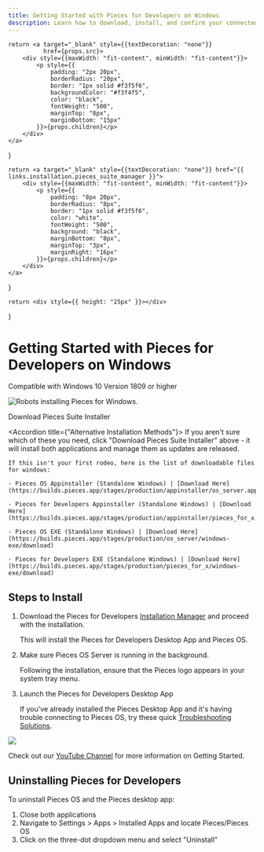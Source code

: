 ```yaml
---
title: Getting Started with Pieces for Developers on Windows
description: Learn how to download, install, and confirm your connected applications on Windows - it only takes 3 steps!
---
```


<link rel="canonical" href="https://docs.pieces.app/installation-getting-started/windows" />

    return <a target="_blank" style={{textDecoration: "none"}}
              href={props.src}>
        <div style={{maxWidth: "fit-content", minWidth: "fit-content"}}>
            <p style={{
                padding: "2px 20px",
                borderRadius: "20px",
                border: "1px solid #f3f5f6",
                backgroundColor: "#f3f4f5",
                color: "black",
                fontWeight: "500",
                marginTop: "8px",
                marginBottom: "15px"
            }}>{props.children}</p>
        </div>
    </a>
}

    return <a target="_blank" style={{textDecoration: "none"}} href="{{ links.installation.pieces_suite_manager }}">
        <div style={{maxWidth: "fit-content", minWidth: "fit-content"}}>
            <p style={{
                padding: "8px 20px",
                borderRadius: "8px",
                border: "1px solid #f3f5f6",
                color: "white",
                fontWeight: "500",
                background: "black",
                marginBottom: "8px",
                marginTop: "3px",
                marginRight: "16px"
            }}>{props.children}</p>
        </div>
    </a>
}

    return <div style={{ height: "25px" }}></div>
}

# Getting Started with Pieces for Developers on Windows
<ReleasePill src="{{ links.installation.windows_versions }}">Compatible with Windows 10 Version 1809 or higher</ReleasePill>

![Robots installing Pieces for Windows.](/assets/installation/robots_windows.png)

<InstallButton>Download Pieces Suite Installer</InstallButton>

<Spacer></Spacer>

<Accordion title={"Alternative Installation Methods"}>
    If you aren't sure which of these you need, click "Download Pieces Suite Installer" above - it will install both applications and manage them as updates are released.

    If this isn't your first rodeo, here is the list of downloadable files for windows:

    - Pieces OS Appinstaller (Standalone Windows) | [Download Here](https://builds.pieces.app/stages/production/appinstaller/os_server.appinstaller)

    - Pieces for Developers Appinstaller (Standalone Windows) | [Download Here](https://builds.pieces.app/stages/production/appinstaller/pieces_for_x.appinstaller)

    - Pieces OS EXE (Standalone Windows) | [Download Here](https://builds.pieces.app/stages/production/os_server/windows-exe/download)

    - Pieces for Developers EXE (Standalone Windows) | [Download Here](https://builds.pieces.app/stages/production/pieces_for_x/windows-exe/download)

</Accordion>

## Steps to Install
1. Download the Pieces for Developers <a target="_blank" href="{{ links.installation.pieces_suite_manager }}">Installation Manager</a> and proceed with the installation.

    This will install the Pieces for Developers Desktop App and Pieces OS.

2. Make sure Pieces OS Server is running in the background.

    Following the installation, ensure that the Pieces logo appears in your system tray menu.

3. Launch the Pieces for Developers Desktop App

    If you've already installed the Pieces Desktop App and it's having trouble connecting to Pieces OS, try these quick <a target="_blank" href="{{ links.internal.faqs }}">Troubleshooting Solutions</a>.

<Image zoom src="https://storage.googleapis.com/pieces_static_resources/vs_code_marketplace/GIFs/INSTALL_WINDOWS" />

Check out our <a target="_blank" href="https://www.youtube.com/@getpieces">YouTube Channel</a> for more information on Getting Started.

## Uninstalling Pieces for Developers 
To uninstall Pieces OS and the Pieces desktop app: 

1. Close both applications
2. Navigate to Settings > Apps > Installed Apps and locate Pieces/Pieces OS
3. Click on the three-dot dropdown menu and select "Uninstall"
